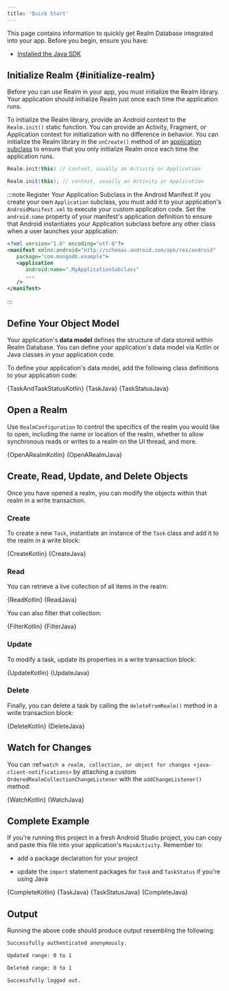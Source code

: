 ```yaml
---
title: 'Quick Start'
---
```


This page contains information to quickly get Realm Database 
integrated into your app. Before you begin, ensure you have:

- [Installed the Java SDK](/sdk/java/install)

## Initialize Realm {#initialize-realm}

Before you can use Realm in your app, you must initialize the Realm
library. Your application should initialize Realm just once each time
the application runs.

To initialize the Realm library, provide an Android context to the
`Realm.init()` static function. You can provide an Activity, Fragment,
or Application context for initialization with no difference in behavior.
You can initialize the Realm library in the `onCreate()` method of an
[application subclass](https://developer.android.com/reference/android/app/Application)
to ensure that you only initialize Realm once each time the application
runs.

<Tabs groupId="java-sdk-languages">
  <TabItem value="kotlin" label="Kotlin">


```kotlin
Realm.init(this) // context, usually an Activity or Application
```


  </TabItem>
  <TabItem value="java" label="Java">


```java
Realm.init(this); // context, usually an Activity or Application
```


  </TabItem>
</Tabs>

:::note Register Your Application Subclass in the Android Manifest
If you create your own `Application` subclass, you must add it to your
application's `AndroidManifest.xml` to execute your custom application
code. Set the `android.name` property of your manifest's application
definition to ensure that Android instantiates your Application subclass
before any other class when a user launches your application:

```xml
<?xml version="1.0" encoding="utf-8"?>
<manifest xmlns:android="http://schemas.android.com/apk/res/android"
   package="com.mongodb.example">
   <application
      android:name=".MyApplicationSubclass"
      ...
   />
</manifest>
```

:::

## Define Your Object Model

Your application's **data model** defines the structure of data
stored within Realm Database.
You can define your application's data model via Kotlin or
Java classes in your application code.

To define your application's data model, add the following class
definitions to your application code:

<Tabs groupId="java-sdk-languages">
    <TabItem value="kotlin" label="Kotlin">
        <CodeBlock language="kotlin">{TaskAndTaskStatusKotlin}</CodeBlock>
    </TabItem>
    <TabItem value="java" label="Java">
        <CodeBlock title="Task.java" language="java">{TaskJava}</CodeBlock>
        <CodeBlock title="TaskStatus.java" language="java">{TaskStatusJava}</CodeBlock>
    </TabItem>
</Tabs>

## Open a Realm

Use `RealmConfiguration` to control the specifics of the realm you
would like to open, including the name or location of the realm,
whether to allow synchronous reads or writes to a realm on the UI
thread, and more.

<Tabs groupId="java-sdk-languages">
    <TabItem value="kotlin" label="Kotlin">
        <CodeBlock language="kotlin">{OpenARealmKotlin}</CodeBlock>
    </TabItem>
    <TabItem value="java" label="Java">
         <CodeBlock language="java">{OpenARealmJava}</CodeBlock>
    </TabItem>
</Tabs>

## Create, Read, Update, and Delete Objects

Once you have opened a realm, you can modify the
objects within that realm in a write transaction.

### Create

To create a new `Task`, instantiate an instance of the
`Task` class and add it to the realm in a write block:

<Tabs groupId="java-sdk-languages">
    <TabItem value="kotlin" label="Kotlin">
        <CodeBlock language="kotlin">{CreateKotlin}</CodeBlock>
    </TabItem>
    <TabItem value="java" label="Java">
         <CodeBlock language="java">{CreateJava}</CodeBlock>
    </TabItem>
</Tabs>

### Read

You can retrieve a live collection of all items in the realm:

<Tabs groupId="java-sdk-languages">
    <TabItem value="kotlin" label="Kotlin">
        <CodeBlock language="kotlin">{ReadKotlin}</CodeBlock>
    </TabItem>
    <TabItem value="java" label="Java">
         <CodeBlock language="java">{ReadJava}</CodeBlock>
    </TabItem>
</Tabs>

You can also filter that collection:

<Tabs groupId="java-sdk-languages">
    <TabItem value="kotlin" label="Kotlin">
        <CodeBlock language="kotlin">{FilterKotlin}</CodeBlock>
    </TabItem>
    <TabItem value="java" label="Java">
         <CodeBlock language="java">{FilterJava}</CodeBlock>
    </TabItem>
</Tabs>

### Update

To modify a task, update its properties in a write transaction block:

<Tabs groupId="java-sdk-languages">
    <TabItem value="kotlin" label="Kotlin">
        <CodeBlock language="kotlin">{UpdateKotlin}</CodeBlock>
    </TabItem>
    <TabItem value="java" label="Java">
         <CodeBlock language="java">{UpdateJava}</CodeBlock>
    </TabItem>
</Tabs>

### Delete

Finally, you can delete a task by calling the `deleteFromRealm()`
method in a write transaction block:

<Tabs groupId="java-sdk-languages">
    <TabItem value="kotlin" label="Kotlin">
        <CodeBlock language="kotlin">{DeleteKotlin}</CodeBlock>
    </TabItem>
    <TabItem value="java" label="Java">
         <CodeBlock language="java">{DeleteJava}</CodeBlock>
    </TabItem>
</Tabs>

## Watch for Changes

You can :ref:`watch a realm, collection, or object for changes
<java-client-notifications>` by attaching a custom
`OrderedRealmCollectionChangeListener` with the `addChangeListener()`
method:

<Tabs groupId="java-sdk-languages">
    <TabItem value="kotlin" label="Kotlin">
        <CodeBlock language="kotlin">{WatchKotlin}</CodeBlock>
    </TabItem>
    <TabItem value="java" label="Java">
         <CodeBlock language="java">{WatchJava}</CodeBlock>
    </TabItem>
</Tabs>

## Complete Example

If you're running this project in a fresh Android Studio project, you can
copy and paste this file into your application's `MainActivity`.
Remember to:

- add a package declaration for your project

- update the `import` statement packages for `Task` and `TaskStatus` if
  you're using Java


<Tabs groupId="java-sdk-languages">
    <TabItem value="kotlin" label="Kotlin">
        <CodeBlock title="MainActivity.kt" language="kotlin">{CompleteKotlin}</CodeBlock>
    </TabItem>
    <TabItem value="java" label="Java">
         <CodeBlock title="Task.java" language="java">{TaskJava}</CodeBlock>
         <CodeBlock title="TaskStatus.java" language="java">{TaskStatusJava}</CodeBlock>
         <CodeBlock title="MainActivity.java" language="java">{CompleteJava}</CodeBlock>
    </TabItem>
</Tabs>

## Output

Running the above code should produce output resembling the following:

```sh
Successfully authenticated anonymously.

Updated range: 0 to 1

Deleted range: 0 to 1

Successfully logged out.
```
